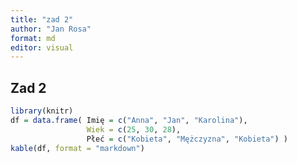```yaml
---
title: "zad 2"
author: "Jan Rosa"
format: md
editor: visual
---
```


## Zad 2

```r
library(knitr) 
df = data.frame( Imię = c("Anna", "Jan", "Karolina"), 
                 Wiek = c(25, 30, 28), 
                 Płeć = c("Kobieta", "Mężczyzna", "Kobieta") ) 
kable(df, format = "markdown") 
```
